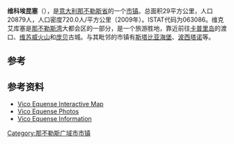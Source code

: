 {{Infobox Italian comune
| name                = 维科埃昆塞
| official_name       = Vico Equense
| native_name         =
| image_skyline       =
| imagesize           =
| image_alt           =
| image_caption       =
| image_shield        =
| shield_alt          =
| image_map           =
| map_alt             =
| map_caption         =
| pushpin_label_position =
| pushpin_map_alt     =
| latd  = 40 |latm  = 40 |lats  =  |latNS  = N
| longd = 14 |longm = 26 |longs =   |longEW = E 
| coordinates             = {{coord|40|40|0|N|14|26|0|E|region:IT_type:city(20048) }}
| coordinates_type    = type:city(278)_region:IT
| coordinates_display = title
| coordinates_footnotes =
| region              = 
| province            = [[那不勒斯省|那不勒斯省]]
| frazioni            =
| mayor_party         =
| mayor               = 
| area_footnotes      =
| area_total_km2      = 29
| population_footnotes =
| population_total    = 20695
| population_as_of    = 2007年
| pop_density_footnotes =
| elevation_footnotes =
| elevation_m         =  90
| twin1               =
| twin1_country       =
| saint               =
| day                 =
| postal_code         =80069
| area_code           = 081
| website             = {{official|http://vicoequense.asmenet.it}}
| footnotes           = }}

'''维科埃昆塞'''（{{lang-it|Vico Equense}}），是[[意大利|意大利]][[那不勒斯省|那不勒斯省]]的一个[[市镇_(意大利)|市镇]]。总面积29平方公里，人口20879人，人口密度720.0人/平方公里（2009年）。ISTAT代码为063086。维克艾库塞是[[那不勒斯湾|那不勒斯湾]]大都会区的一部分，是一个旅游胜地，靠近前往[[卡普里岛|卡普里岛]]的渡口、[[维苏威火山|维苏威火山]]和[[庞贝|庞贝]]古城。与其毗邻的市镇有[[斯塔比亚海堡|斯塔比亚海堡]]、[[波西塔诺|波西塔诺]]等。

==参考==
{{Reflist}}

== 参考资料 ==
* [https://web.archive.org/web/20080122054451/http://www.in-school.it/penisola_sorrentina/mappe_costiera_sorrentina/mappa_vico_equense.htm Vico Equense Interactive Map]
* [https://web.archive.org/web/20080724030053/http://www.worldphototour.org/italy/campania/vico_equense/index.asp Vico Equense Photos]
* [http://www.penisola.it/ Vico Equense Information] {{Wayback|url=http://www.penisola.it/ |date=20201031232819 }}

{{那不勒斯省市鎮}}
{{Authority control}}
[[Category:那不勒斯广域市市镇|Category:那不勒斯广域市市镇]]